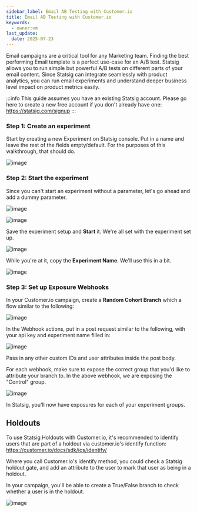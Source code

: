 ```yaml
---
sidebar_label: Email AB Testing with Customer.io
title: Email AB Testing with Customer.io
keywords:
  - owner:vm
last_update:
  date: 2025-07-23
---
```


Email campaigns are a critical tool for any Marketing team.  Finding the best performing Email template is a perfect use-case for an A/B test.  Statsig allows you to run simple but powerful A/B tests on different parts of your email content.  Since Statsig can integrate seamlessly with product analytics, you can run email experiments and understand deeper business level impact on product metrics easily.

:::info
This guide assumes you have an existing Statsig account.  Please go here to create a new free account if you don't already have one: https://statsig.com/signup
:::

### Step 1: Create an experiment

Start by creating a new Experiment on Statsig console. Put in a name and leave the rest of the fields empty/default.  For the purposes of this walkthrough, that should do.

![image](https://user-images.githubusercontent.com/74588208/210731384-8bbfc1e1-076c-4ae3-959a-ef1507801e71.png)

### Step 2: Start the experiment

Since you can't start an experiment without a parameter, let's go ahead and add a dummy parameter.

![image](https://user-images.githubusercontent.com/74588208/210316935-99f13616-c412-47c1-b9ab-99b90462805e.png)

![image](https://user-images.githubusercontent.com/74588208/210731687-0883c356-5cef-458d-a6aa-bfde9ad36f8b.png)

Save the experiment setup and **Start** it.  We're all set with the experiment set up.

![image](https://user-images.githubusercontent.com/74588208/210731969-decf481a-b6a2-41ee-b1c1-6b917bb18fab.png)

While you're at it, copy the **Experiment Name**.  We'll use this in a bit.

![image](https://user-images.githubusercontent.com/74588208/210732298-34c0e1f4-6485-425b-af07-fa535ad86396.png)

### Step 3: Set up Exposure Webhooks

In your Customer.io campaign, create a **Random Cohort Branch** which a flow similar to the following:

![image](https://user-images.githubusercontent.com/87334575/211873572-0966ae02-4a41-40a1-b55d-19378f1d0b98.png)

In the Webhook actions, put in a post request similar to the following, with your api key and experiment name filled in:

![image](https://user-images.githubusercontent.com/87334575/211873593-d48ed161-2a55-4099-8f06-7835ee82d011.png)

Pass in any other custom IDs and user attributes inside the post body. 

For each webhook, make sure to expose the correct group that you'd like to attribute your branch to. In the above webhook, we are exposing the "Control" group.

![image](https://user-images.githubusercontent.com/87334575/211873585-1b2da267-cd72-4c29-acde-d1888500ac36.png)

In Statsig, you'll now have exposures for each of your experiment groups.

## Holdouts

To use Statsig Holdouts with Customer.io, it's recommended to identify users that are part of a holdout via customer.io's identify function: https://customer.io/docs/sdk/ios/identify/

Where you call Customer.io's identify method, you could check a Statsig holdout gate, and add an attribute to the user to mark that user as being in a holdout. 

In your campaign, you'll be able to create a True/False branch to check whether a user is in the holdout.

![image](https://user-images.githubusercontent.com/87334575/211888584-a164d8bf-0d78-4a6b-86ab-ea336fd2bc3a.png)

